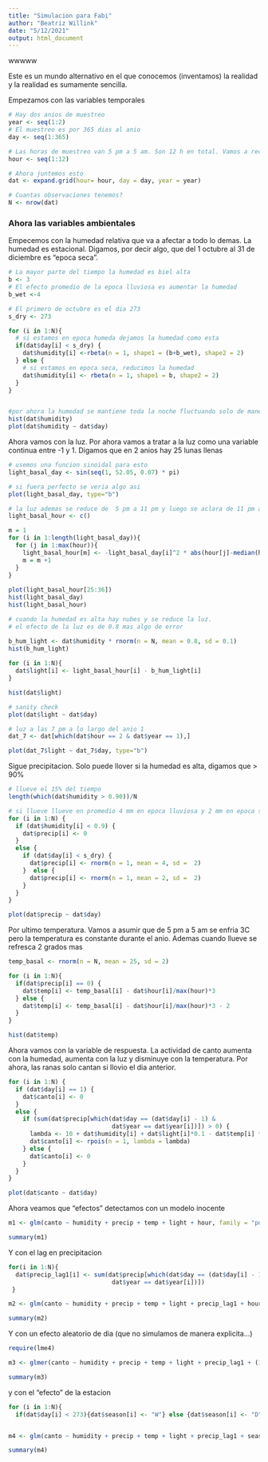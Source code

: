```yaml
---
title: "Simulacion para Fabi"
author: "Beatriz Willink"
date: "5/12/2021"
output: html_document
---
```

wwwww

Este es un mundo alternativo en el que conocemos (inventamos) la realidad y la realidad es sumamente sencilla.

Empezamos con las variables temporales
```r
# Hay dos anios de muestreo
year <- seq(1:2)
# El muestreo es por 365 dias al anio
day <- seq(1:365)

# Las horas de muestreo van 5 pm a 5 am. Son 12 h en total. Vamos a recodificar las horas de h = 1 (5 pm) a h = 12 (5 am).
hour <- seq(1:12)

# Ahora juntemos esto
dat <- expand.grid(hour= hour, day = day, year = year)

# Cuantas observaciones tenemos?
N <- nrow(dat)
```

### Ahora las variables ambientales

Empecemos con la humedad relativa que va a afectar a todo lo demas. La humedad es estacional. Digamos, por decir algo, que del 1 octubre al 31 de diciembre es "epoca seca". 
```r
# La mayor parte del tiempo la humedad es biel alta
b <- 3
# El efecto promedio de la epoca lluviosa es aumentar la humedad 
b_wet <-4 

# El primero de octubre es el dia 273
s_dry <- 273

for (i in 1:N){
  # si estamos en epoca humeda dejamos la humedad como esta
  if(dat$day[i] < s_dry) {
    dat$humidity[i] <-rbeta(n = 1, shape1 = (b+b_wet), shape2 = 2)
  } else {
    # si estamos en epoca seca, reducimos la humedad
    dat$humidity[i] <- rbeta(n = 1, shape1 = b, shape2 = 2)
  }
}


#por ahora la humedad se mantiene toda la noche fluctuando solo de manera estocastica.
hist(dat$humidity)
plot(dat$humidity ~ dat$day)
```

Ahora vamos con la luz. Por ahora vamos a tratar a la luz como una variable continua entre -1 y 1. Digamos que en 2 anios hay 25 lunas llenas
```r
# usemos una funcion sinoidal para esto
light_basal_day <- sin(seq(1, 52.05, 0.07) * pi)

# si fuera perfecto se veria algo asi
plot(light_basal_day, type="b")

# la luz ademas se reduce de  5 pm a 11 pm y luego se aclara de 11 pm a 5 am
light_basal_hour <- c() 

m = 1
for (i in 1:length(light_basal_day)){
  for (j in 1:max(hour)){
    light_basal_hour[m] <- -light_basal_day[i]^2 * abs(hour[j]-median(hour))/median(hour) + light_basal_day[i] + abs(hour[j]-median(hour))/median(hour)
    m = m +1
  }
}
  
plot(light_basal_hour[25:36])
hist(light_basal_day)
hist(light_basal_hour)

# cuando la humedad es alta hay nubes y se reduce la luz.
# el efecto de la luz es de 0.8 mas algo de error

b_hum_light <- dat$humidity * rnorm(n = N, mean = 0.8, sd = 0.1)
hist(b_hum_light)
  
for (i in 1:N){
  dat$light[i] <- light_basal_hour[i] - b_hum_light[i]
}

hist(dat$light)

# sanity check
plot(dat$light ~ dat$day)

# luz a las 7 pm a lo largo del anio 1 
dat_7 <- dat[which(dat$hour == 2 & dat$year == 1),]

plot(dat_7$light ~ dat_7$day, type="b")
```
Sigue precipitacion. Solo puede llover si la humedad es alta, digamos que > 90%

```r
# llueve el 15% del tiempo
length(which(dat$humidity > 0.90))/N

# si llueve llueve en promedio 4 mm en epoca lluviosa y 2 mm en epoca seca 
for (i in 1:N) {
  if (dat$humidity[i] < 0.9) {
    dat$precip[i] <- 0
  }
  else {
    if (dat$day[i] < s_dry) {
      dat$precip[i] <- rnorm(n = 1, mean = 4, sd =  2)
    }  else {
      dat$precip[i] <- rnorm(n = 1, mean = 2, sd =  2)
    }
  }
}

plot(dat$precip ~ dat$day)
```

Por ultimo temperatura. Vamos a asumir que de 5 pm a 5 am se enfria 3C pero la temperatura es constante durante el anio. Ademas cuando llueve se refresca 2 grados mas
```r
temp_basal <- rnorm(n = N, mean = 25, sd = 2)

for (i in 1:N){
  if(dat$precip[i] == 0) {
    dat$temp[i] <- temp_basal[i] - dat$hour[i]/max(hour)*3
  } else {
    dat$temp[i] <- temp_basal[i] - dat$hour[i]/max(hour)*3 - 2 
  }
}

hist(dat$temp)
```
Ahora vamos con la variable de respuesta. La actividad de canto aumenta con la humedad, aumenta con la luz y disminuye con la temperatura. Por ahora, las ranas solo cantan si llovio el dia anterior.

```r

for (i in 1:N) {
  if (dat$day[i] == 1) {
    dat$canto[i] <- 0
  }
  else {
    if (sum(dat$precip[which(dat$day == (dat$day[i] - 1) &
                             dat$year == dat$year[i])]) > 0) {
      lambda <- 10 + dat$humidity[i] + dat$light[i]*0.1 - dat$temp[i] * 0.05
      dat$canto[i] <- rpois(n = 1, lambda = lambda)
    } else {
      dat$canto[i] <- 0
    }
  }
}

plot(dat$canto ~ dat$day)

```

Ahora veamos que "efectos" detectamos con un modelo inocente

```r
m1 <- glm(canto ~ humidity + precip + temp + light + hour, family = "poisson", data = dat)

summary(m1)
```


Y con el lag en precipitacion
```r
for(i in 1:N){
  dat$precip_lag1[i] <- sum(dat$precip[which(dat$day == (dat$day[i] - 1) &
                             dat$year == dat$year[i])])
 }

m2 <- glm(canto ~ humidity + precip + temp + light + precip_lag1 + hour, family = "poisson", data = dat)

summary(m2)
```

Y con un efecto aleatorio de dia (que no simulamos de manera explicita...)
```r
require(lme4)

m3 <- glmer(canto ~ humidity + precip + temp + light + precip_lag1 + (1|day), family = "poisson", data = dat)

summary(m3)
```

y con el "efecto" de la estacion
```r
for (i in 1:N){
  if(dat$day[i] < 273){dat$season[i] <- "W"} else {dat$season[i] <- "D"}}


m4 <- glm(canto ~ humidity + precip + temp + light + precip_lag1 + season, family = "poisson", data = dat)

summary(m4)
```


